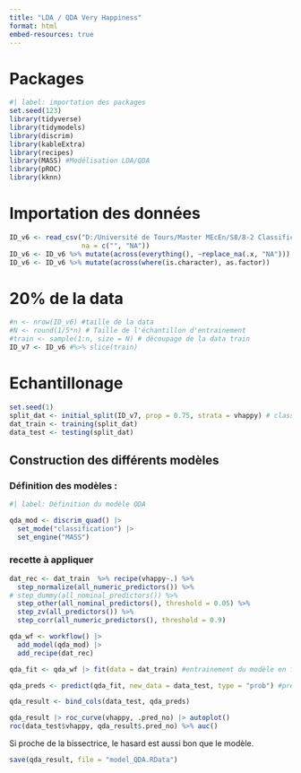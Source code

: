 ```yaml
---
title: "LDA / QDA Very Happiness"
format: html
embed-resources: true
---
```


# Packages

```r
#| label: importation des packages
set.seed(123)
library(tidyverse)
library(tidymodels)
library(discrim)
library(kableExtra)
library(recipes)
library(MASS) #Modélisation LDA/QDA
library(pROC)
library(kknn)
```

# Importation des données

```r
ID_v6 <- read_csv("D:/Université de Tours/Master MEcEn/S8/8-2 Classification supervisée/Projet HAPPINESS/R_ happiness_files/vhappy/vhappy.csv",
                  na = c("", "NA"))
ID_v6 <- ID_v6 %>% mutate(across(everything(), ~replace_na(.x, "NA")))
ID_v6 <- ID_v6 %>% mutate(across(where(is.character), as.factor))
```
# 20% de la data
```r
#n <- nrow(ID_v6) #taille de la data
#N <- round(1/5*n) # Taille de l'échantillon d'entrainement
#train <- sample(1:n, size = N) # découpage de la data train
ID_v7 <- ID_v6 #%>% slice(train)
```

# Echantillonage 

```r
set.seed(1)
split_dat <- initial_split(ID_v7, prop = 0.75, strata = vhappy) # classique 3 quart / 1 quart
dat_train <- training(split_dat)
data_test <- testing(split_dat)
```

## Construction des différents modèles

### Définition des modèles :

```r
#| label: Définition du modèle QDA

qda_mod <- discrim_quad() |> 
  set_mode("classification") |> 
  set_engine("MASS")
```

### recette à appliquer 

```r
dat_rec <- dat_train  %>% recipe(vhappy~.) %>% 
  step_normalize(all_numeric_predictors()) %>% 
# step_dummy(all_nominal_predictors()) %>% 
  step_other(all_nominal_predictors(), threshold = 0.05) %>% 
  step_zv(all_predictors()) %>% 
  step_corr(all_numeric_predictors(), threshold = 0.9)
```

```r
qda_wf <- workflow() |> 
  add_model(qda_mod) |> 
  add_recipe(dat_rec)
```

```r
qda_fit <- qda_wf |> fit(data = dat_train) #entrainement du modèle en fonction du workflow et par rapport à la data d'entrainement

qda_preds <- predict(qda_fit, new_data = data_test, type = "prob") #predit la data_test grâce aux données d'entrainements

qda_result <- bind_cols(data_test, qda_preds)
```

```r
qda_result |> roc_curve(vhappy, .pred_no) |> autoplot()
roc(data_test$vhappy, qda_result$.pred_no) %>% auc()
```

Si proche de la bissectrice, le hasard est aussi bon que le modèle.

```r
save(qda_result, file = "model_QDA.RData")
```

